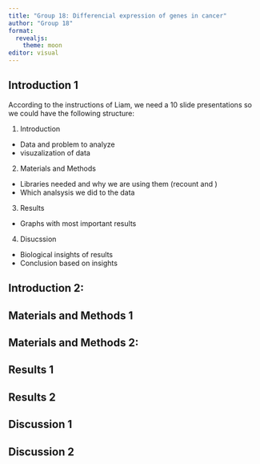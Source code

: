 ```yaml
---
title: "Group 18: Differencial expression of genes in cancer"
author: "Group 18"
format: 
  revealjs:
    theme: moon
editor: visual
---
```


## Introduction 1

According to the instructions of Liam, we need a 10 slide presentations so we could have the following structure:

1. Introduction
  -   Data and problem to analyze
  -   visuzalization of data
2. Materials and Methods
  - Libraries needed and why we are using them (recount and )
  - Which analsysis we did to the data
  
3. Results
  - Graphs with most important results
  
4. Disucssion 
  - Biological insights of results 
  - Conclusion based on insights
  

## Introduction 2:

## Materials and Methods 1

## Materials and Methods 2:


## Results 1

## Results 2

## Discussion 1

## Discussion 2



